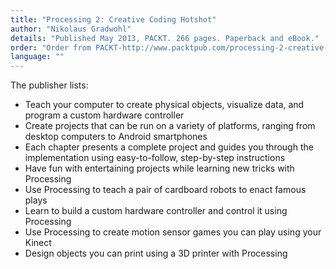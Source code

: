 ```yaml
---
title: "Processing 2: Creative Coding Hotshot"
author: "Nikolaus Gradwohl"
details: "Published May 2013, PACKT. 266 pages. Paperback and eBook."
order: "Order from PACKT-http://www.packtpub.com/processing-2-creative-coding-hotshot/book"
language: ""
---
```


The publisher lists:

- Teach your computer to create physical objects, visualize data, and program a custom hardware controller
- Create projects that can be run on a variety of platforms, ranging from desktop computers to Android smartphones
- Each chapter presents a complete project and guides you through the implementation using easy-to-follow, step-by-step instructions
- Have fun with entertaining projects while learning new tricks with Processing
- Use Processing to teach a pair of cardboard robots to enact famous plays
- Learn to build a custom hardware controller and control it using Processing
- Use Processing to create motion sensor games you can play using your Kinect
- Design objects you can print using a 3D printer with Processing
